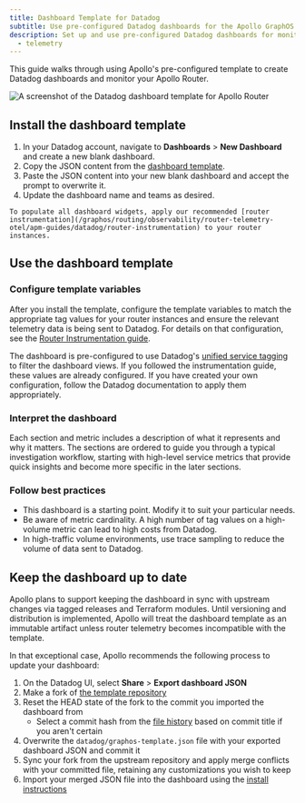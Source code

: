 ```yaml
---
title: Dashboard Template for Datadog
subtitle: Use pre-configured Datadog dashboards for the Apollo GraphOS Runtime
description: Set up and use pre-configured Datadog dashboards for monitoring the Apollo GraphOS Runtime.
  - telemetry
---
```


This guide walks through using Apollo's pre-configured template to create Datadog dashboards and monitor your Apollo Router.

<img
  className="screenshot"
  alt="A screenshot of the Datadog dashboard template for Apollo Router"
  src="../../../../../../images/apm-templates/datadog.jpg"
/>


## Install the dashboard template

1. In your Datadog account, navigate to **Dashboards** > **New Dashboard** and create a new blank dashboard.
2. Copy the JSON content from the [dashboard template](https://github.com/apollographql/apm-templates/blob/main/datadog/graphos-template.json).
3. Paste the JSON content into your new blank dashboard and accept the prompt to overwrite it.
4. Update the dashboard name and teams as desired.


<Note>

    To populate all dashboard widgets, apply our recommended [router instrumentation](/graphos/routing/observability/router-telemetry-otel/apm-guides/datadog/router-instrumentation) to your router instances.

</Note>

## Use the dashboard template

### Configure template variables

After you install the template, configure the template variables to match the appropriate tag values for your router instances and ensure the relevant telemetry data is being sent to Datadog.
For details on that configuration, see the [Router Instrumentation guide](/graphos/routing/observability/router-telemetry-otel/apm-guides/datadog/router-instrumentation).

The dashboard is pre-configured to use Datadog's [unified service tagging](https://docs.datadoghq.com/getting_started/tagging/unified_service_tagging) to filter the dashboard views. If you followed the instrumentation guide, these values are already configured.
If you have created your own configuration, follow the Datadog documentation to apply them appropriately.

### Interpret the dashboard

Each section and metric includes a description of what it represents and why it matters. The sections are ordered to guide you through a typical investigation workflow, starting with high-level service metrics that provide quick insights and become more specific in the later sections.

### Follow best practices
- This dashboard is a starting point. Modify it to suit your particular needs.
- Be aware of metric cardinality. A high number of tag values on a high-volume metric can lead to high costs from Datadog.
- In high-traffic volume environments, use trace sampling to reduce the volume of data sent to Datadog.

## Keep the dashboard up to date

Apollo plans to support keeping the dashboard in sync with upstream changes via tagged releases and Terraform modules.
Until versioning and distribution is implemented, Apollo will treat the dashboard template as an immutable artifact unless router telemetry becomes incompatible with the template.

In that exceptional case, Apollo recommends the following process to update your dashboard:

1. On the Datadog UI, select **Share** > **Export dashboard JSON**
2. Make a fork of [the template repository](https://github.com/apollographql/apm-templates)
3. Reset the HEAD state of the fork to the commit you imported the dashboard from
   - Select a commit hash from the [file history](https://github.com/apollographql/apm-templates/commits/main/datadog) based on commit title if you aren't certain
4. Overwrite the <code>datadog/graphos-template.json</code> file with your exported dashboard JSON and commit it
5. Sync your fork from the upstream repository and apply merge conflicts with your committed file, retaining any customizations you wish to keep
6. Import your merged JSON file into the dashboard using the [install instructions](#install-the-dashboard-template)
